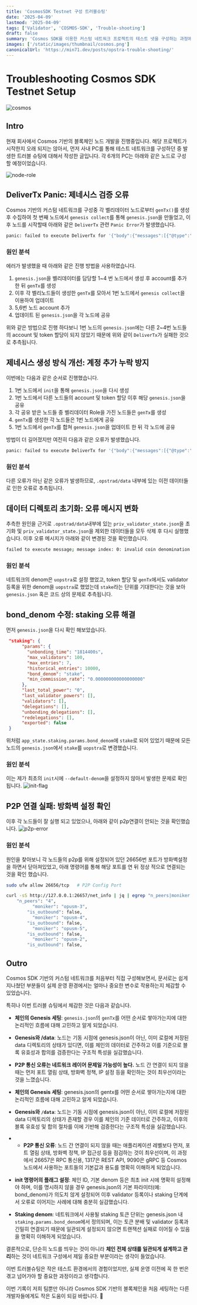 ```yaml
---
title: 'CosmosSDK Testnet 구성 트러블슈팅'
date: '2025-04-09'
lastmod: '2025-04-09'
tags: ['Validator', 'COSMOS-SDK', 'Trouble-shooting']
draft: false
summary: 'Cosmos SDK를 이용한 커스텀 네트워크 프로젝트의 테스트 넷을 구성하는 과정에서 발생한 트러블 슈팅들과 해결과정을 정리해 보았습니다.'
images: ['/static/images/thumbnail/cosmos.png']
canonicalUrl: 'https://min71.dev/posts/opstra-trouble-shooting/'
---
```


# Troubleshooting Cosmos SDK Testnet Setup

![cosmos](/static/images/thumbnail/cosmos.png)

## Intro

현재 회사에서 Cosmos 기반의 블록체인 노드 개발을 진행중입니다.
해당 프로젝트가 시작한지 오래 되지는 않아서, 먼저 사내 PC를 통해 테스트 네트워크를 구성하던 중 발생한 트러블 슈팅에 대해서 작성한 글입니다.
각 6개의 PC는 아래와 같은 노드로 구성할 예정이었습니다.

![node-role](/static/images/opstra/node-role.png)

## DeliverTx Panic: 제네시스 검증 오류

Cosmos 기반의 커스텀 네트워크를 구성중 각 벨리데이터 노드로부터 `genTx()`를 생성 후 수집하여 첫 번째 노드에서 `genesis collect`를 통해 `genesis.json`을 만들었고, 이후 노드를 시작할때 아래와 같은 `DeliverTx` 관련 `Panic Error`가 발생했습니다.

```bash
panic: failed to execute DeliverTx for '{"body":{"messages":[{"@type":"/cosmos.staking.v1beta1.MsgCreateValidator","description":{"moniker":"opusm-2","identity":"","website":"","security_contact":"","details":""},"commission":{"rate":"0.100000000000000000","max_rate":"0.200000000000000000","max_change_rate":"0.010000000000000000"},"min_self_delegation":"1","delegator_address":"opstra1dr6w9y3tskvxxkfal83tr0j473znt0gagnungn","validator_address":"opstravaloper1dr6w9y3tskvxxkfal83tr0j473znt0gak8lecq","pubkey":{"@type":"/cosmos.crypto.ed25519.PubKey","key":"3NASVaM3xRIuQEKJzIQAb02qXO/BCru3WkWo/f0/JCE="},"value":{"denom":"uopstra","amount":"1000000"}}],"memo":"5669666560f1ae5721f2c81f6bcd7c9e87bf6db9@192.168.100.59:26656","timeout_height":"0","extension_options":[],"non_critical_extension_options":[]},"auth_info":{"signer_infos":[{"public_key":{"@type":"/cosmos.crypto.secp256k1.PubKey","key":"A+45zJ6Sbqin3pvwvAOioEtz6qcYW1JJqa3QiCd/d7L1"},"mode_info":{"single":{"mode":"SIGN_MODE_DIRECT"}},"sequence":"0"}],"fee":{"amount":[],"gas_limit":"200000","payer":"","granter":""},"tip":null},"signatures":["aJSAtMYugvT2vcG5otNRR/zObdUOrLO7o01C+OmAKQNxw3eNEf2CqDWqv/ULA83hSzOhA4DfpBny7uUp6Hv4Ug=="]}': signature verification failed; please verify account number (0) and chain-id (opstra-testnet-1): (unable to verify single signer signature): unauthorized
```

### 원인 분석

에러가 발생했을 때 아래와 같은 진행 방법을 사용하였습니다.

1. `genesis.json`을 벨리데이터를 담당할 1~4 번 노드에서 생성 후 account를 추가 한 뒤 `genTx`를 생성
2. 이후 각 벨리노드들이 생성한 `genTx`를 모아서 1번 노드에서 `genesis collect`을 이용하여 업데이트
3. 5,6번 노드 account 추가
4. 업데이트 된 `genesis.json`을 각 노드에 공유

위와 같은 방법으로 진행 하다보니 1번 노드의 `genesis.json`에는 다른 2~4번 노드들의 account 및 token 할당이 되지 않았기 때문에 위와 같이 `DeliverTx`가 실패한 것으로 추측됩니다.

## 제네시스 생성 방식 개선: 계정 추가 누락 방지

이번에는 다음과 같은 순서로 진행했습니다.

1. 1번 노드에서 `init`을 통해 `genesis.json`을 다시 생성
2. 1번 노드에서 다른 노드들의 account 및 token 할당 이후 해당 `genesis.json`을 공유
3. 각 공유 받은 노드들 중 벨리데이터 Role을 가진 노드들은 `genTx`를 생성
4. `genTx`를 생성한 각 노드들은 1번 노드에게 공유
5. 1번 노드에서 `genTx`를 합쳐 `genesis.json`을 업데이트 한 뒤 각 노드에 공유

방법이 더 길어졌지만 여전히 다음과 같은 오류가 발생했습니다.

```bash
panic: failed to execute DeliverTx for '{"body":{"messages":[{"@type":"/cosmos.staking.v1beta1.MsgCreateValidator","description":{"moniker":"opusm-2","identity":"","website":"","security_contact":"","details":""},"commission":{"rate":"0.100000000000000000","max_rate":"0.200000000000000000","max_change_rate":"0.010000000000000000"},"min_self_delegation":"1","delegator_address":"opstra1dr6w9y3tskvxxkfal83tr0j473znt0gagnungn","validator_address":"opstravaloper1dr6w9y3tskvxxkfal83tr0j473znt0gak8lecq","pubkey":{"@type":"/cosmos.crypto.ed25519.PubKey","key":"3NASVaM3xRIuQEKJzIQAb02qXO/BCru3WkWo/f0/JCE="},"value":{"denom":"uopstra","amount":"1000000"}}],"memo":"5669666560f1ae5721f2c81f6bcd7c9e87bf6db9@192.168.100.59:26656","timeout_height":"0","extension_options":[],"non_critical_extension_options":[]},"auth_info":{"signer_infos":[{"public_key":{"@type":"/cosmos.crypto.secp256k1.PubKey","key":"A+45zJ6Sbqin3pvwvAOioEtz6qcYW1JJqa3QiCd/d7L1"},"mode_info":{"single":{"mode":"SIGN_MODE_DIRECT"}},"sequence":"0"}],"fee":{"amount":[],"gas_limit":"200000","payer":"","granter":""},"tip":null},"signatures":["aJSAtMYugvT2vcG5otNRR/zObdUOrLO7o01C+OmAKQNxw3eNEf2CqDWqv/ULA83hSzOhA4DfpBny7uUp6Hv4Ug=="]}': signature verification failed; please verify account number (0) and chain-id (opstra-testnet-1): (unable to verify single signer signature): unauthorized
```

### 원인 분석

다른 오류가 아닌 같은 오류가 발생하므로, `.opstrad/data` 내부에 있는 이전 데이터들로 인한 오류로 추측됩니다.

## 데이터 디렉토리 초기화: 오류 메시지 변화

추측한 원인을 근거로 `.opstrad/data`내부에 있는 `priv_validator_state.json`을 초기화 및 `priv_validator_state.json`을 제외한 데이터들을 모두 삭제 후 다시 실행했습니다.
이후 오류 메시지가 아래와 같이 변경된 것을 확인했습니다.

```bash
failed to execute message; message index: 0: invalid coin denomination: got uopstra, expected stake: invalid request
```

### 원인 분석

네트워크의 denom은 `uopstra`로 설정 했었고, token 할당 및 `genTx`에서도 validator 등록을 위한 denom을 `uopstra`로 했었는데 `stake`라는 단위를 기대한다는 것을 보아 `genesis.json` 혹은 코드 상의 문제로 추측됩니다.

## bond_denom 수정: staking 오류 해결

먼저 `genesis.json`을 다시 확인 해보았습니다.

```json
 "staking": {
      "params": {
        "unbonding_time": "1814400s",
        "max_validators": 100,
        "max_entries": 7,
        "historical_entries": 10000,
        "bond_denom": "stake",
        "min_commission_rate": "0.000000000000000000"
      },
      "last_total_power": "0",
      "last_validator_powers": [],
      "validators": [],
      "delegations": [],
      "unbonding_delegations": [],
      "redelegations": [],
      "exported": false
 }
```

위처럼 `app_state.staking.params.bond_denom`에 `stake`로 되어 있었기 때문에 모든 노드의 `genesis.json`에서 `stake`를 `uopstra`로 변경했습니다.

### 원인 분석

이는 제가 최초의 `init`시에 `--default-denom`을 설정하지 않아서 발생한 문제로 확인 됩니다.
![init-flag](/static/images/opstra/init-flag.png)

## P2P 연결 실패: 방화벽 설정 확인

이후 각 노드들이 잘 실행 되고 있었으나, 아래와 같이 p2p연결이 안되는 것을 확인했습니다.
![p2p-error](/static/images/opstra/p2p-error.png)

### 원인 분석

원인을 찾아보니 각 노드들의 p2p를 위해 설정되어 있던 26656번 포트가 방화벽설정을 하면서 닫아져있었고, 아래 명령어를 통해 해당 포트를 연 뒤 정상 적으로 연결되는 것을 확인 했습니다.

```bash
sudo ufw allow 26656/tcp   # P2P Config Port
```

```bash
curl -sS http://127.0.0.1:26657/net_info | jq | egrep "n_peers|moniker|is_outbound"
    "n_peers": "4",
          "moniker": "opusm-3",
        "is_outbound": false,
          "moniker": "opusm-4",
        "is_outbound": false,
          "moniker": "opusm-5",
        "is_outbound": false,
          "moniker": "opusm-2",
        "is_outbound": false,
```

## Outro

Cosmos SDK 기반의 커스텀 네트워크를 처음부터 직접 구성해보면서, 문서로는 쉽게 지나쳤던 부분들이 실제 운영 환경에서는 얼마나 중요한 변수로 작용하는지 체감할 수 있었습니다.

특히나 이번 트러블 슈팅에서 체감한 것은 다음과 같습니다.

- **체인의 Genesis 세팅**: `genesis.json`의 `genTx`를 어떤 순서로 쌓아가는지에 대한 논리적인 흐름에 대해 고민하고 알게 되었습니다.
- **Genesis와 /data**: 노드는 기동 시점에 genesis.json이 아닌, 이미 로컬에 저장된 data 디렉토리의 상태가 있디면, 이를 체인의 데이터로 간주하고 이를 기준으로 블록 유효성과 합의를 검증한다는 구조적 특성을 실감했습니다.
- **P2P 통신 오류는 네트워크 레이어 문제일 가능성이 높다.** 노드 간 연결이 되지 않을 때는 먼저 포트 열림 상태, 방화벽 정책, IP 설정 등을 확인하는 것이 최우선이라는 것을 느꼈습니다.

- **체인의 Genesis 세팅**: genesis.json의 gentx를 어떤 순서로 쌓아가는지에 대한 논리적인 흐름에 대해 고민하고 알게 되었습니다.
- **Genesis와 `/data`**: 노드는 기동 시점에 genesis.json이 아닌, 이미 로컬에 저장된 data 디렉토리의 상태가 존재할 경우 이를 체인의 기준 데이터로 간주하고, 이후의 블록 유효성 및 합의 절차를 이에 기반해 검증한다는 구조적 특성을 실감했습니다.
- - **P2P 통신 오류**: 노드 간 연결이 되지 않을 때는 애플리케이션 레벨보다 먼저, 포트 열림 상태, 방화벽 정책, IP 접근성 등을 점검하는 것이 최우선이며, 이 과정에서 26657은 RPC 통신용, 1317은 REST API, 9090은 gRPC 등 Cosmos 노드에서 사용하는 포트들의 기본값과 용도를 명확히 이해하게 되었습니다.
- **init 명령어의 플래그 설정**: 체인 ID, 기본 denom 등은 최초 init 시에 명확히 설정해야 하며, 이를 명시하지 않을 경우 genesis.json의 기본 파라미터(예: bond_denom)가 의도치 않게 설정되어 이후 validator 등록이나 staking 단계에서 오류로 이어지는 사례에 대해 충분히 실감했습니다.
- **Staking denom**: 네트워크에서 사용될 staking 토큰 단위는 genesis.json 내 `staking.params.bond_denom`에서 정의되며, 이는 토큰 분배 및 validator 등록과 긴밀히 연결되기 때문에 일관되게 설정되지 않으면 트랜잭션 실패로 이어질 수 있음을 명확히 이해하게 되었습니다.

결론적으로, 단순히 노드를 띄우는 것이 아니라 **체인 전체 상태를 일관되게 설계하고 관리**하는 것이 네트워크 구성에서 제일 중요한 부분이라는 생각이 들었습니다.

이번 트러블슈팅은 작은 테스트 환경에서의 경험이었지만, 실제 운영 이전에 꼭 한 번은 겪고 넘어가야 할 중요한 과정이라고 생각합니다.

이번 기록이 저희 팀뿐만 아니라 Cosmos SDK 기반의 블록체인을 처음 세팅하는 다른 개발자들에게도 작은 도움이 되길 바랍니다. 🙂
